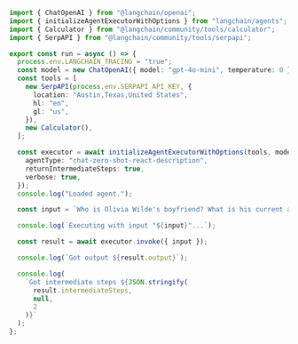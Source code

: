 ```typescript
import { ChatOpenAI } from "@langchain/openai";
import { initializeAgentExecutorWithOptions } from "langchain/agents";
import { Calculator } from "@langchain/community/tools/calculator";
import { SerpAPI } from "@langchain/community/tools/serpapi";

export const run = async () => {
  process.env.LANGCHAIN_TRACING = "true";
  const model = new ChatOpenAI({ model: "gpt-4o-mini", temperature: 0 });
  const tools = [
    new SerpAPI(process.env.SERPAPI_API_KEY, {
      location: "Austin,Texas,United States",
      hl: "en",
      gl: "us",
    }),
    new Calculator(),
  ];

  const executor = await initializeAgentExecutorWithOptions(tools, model, {
    agentType: "chat-zero-shot-react-description",
    returnIntermediateSteps: true,
    verbose: true,
  });
  console.log("Loaded agent.");

  const input = `Who is Olivia Wilde's boyfriend? What is his current age raised to the 0.23 power?`;

  console.log(`Executing with input "${input}"...`);

  const result = await executor.invoke({ input });

  console.log(`Got output ${result.output}`);

  console.log(
    `Got intermediate steps ${JSON.stringify(
      result.intermediateSteps,
      null,
      2
    )}`
  );
};
```
